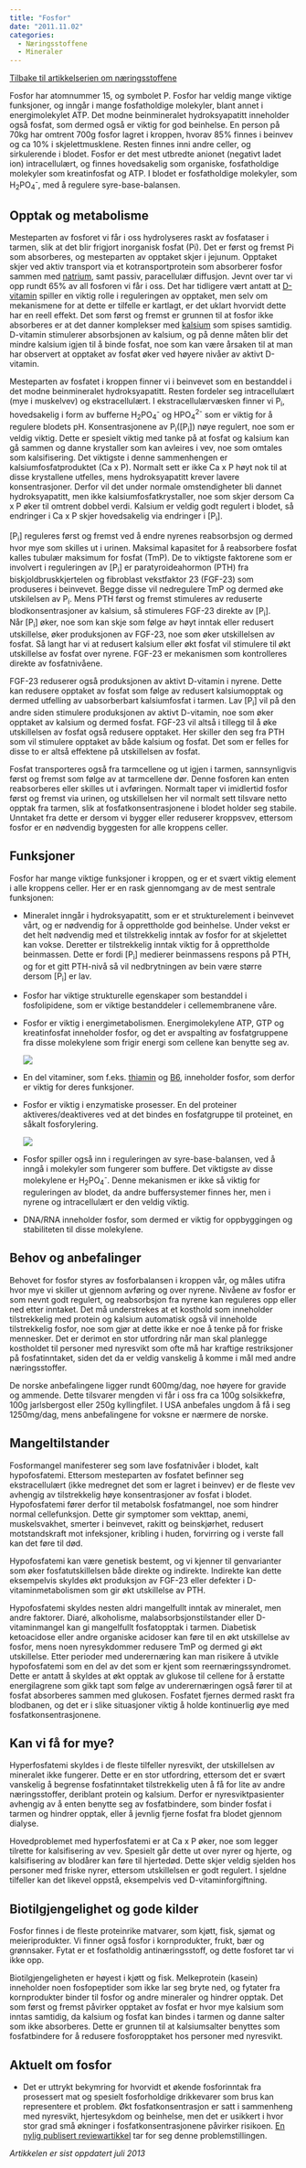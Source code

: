 ```yaml
---
title: "Fosfor"
date: "2011.11.02"
categories: 
  - Næringsstoffene
  - Mineraler
---
```


[Tilbake til artikkelserien om næringsstoffene](../../naeringsstoffer.html)

Fosfor har atomnummer 15, og symbolet P. Fosfor har veldig mange viktige funksjoner, og inngår i mange fosfatholdige molekyler, blant annet i energimolekylet ATP. Det modne beinmineralet hydroksyapatitt inneholder også fosfat, som dermed også er viktig for god beinhelse. En person på 70kg har omtrent 700g fosfor lagret i kroppen, hvorav 85% finnes i beinvev og ca 10% i skjelettmusklene. Resten finnes inni andre celler, og sirkulerende i blodet. Fosfor er det mest utbredte anionet (negativt ladet ion) intracellulært, og finnes hovedsakelig som organiske, fosfatholdige molekyler som kreatinfosfat og ATP. I blodet er fosfatholdige molekyler, som H~2~PO~4~^-^, med å regulere syre-base-balansen.

## Opptak og metabolisme

Mesteparten av fosforet vi får i oss hydrolyseres raskt av fosfataser i tarmen, slik at det blir frigjort inorganisk fosfat (Pi). Det er først og fremst Pi som absorberes, og mesteparten av opptaket skjer i jejunum. Opptaket skjer ved aktiv transport via et kotransportprotein som absorberer fosfor sammen med [natrium](http://www.friskogfunksjonell.no/natrium-og-klor/ "Natrium og klor"), samt passiv, paracellulær diffusjon. Jevnt over tar vi opp rundt 65% av all fosforen vi får i oss. Det har tidligere vært antatt at [D-vitamin](http://www.friskogfunksjonell.no/d-vitamin/ "D-vitamin") spiller en viktig rolle i reguleringen av opptaket, men selv om mekanismene for at dette er tilfelle er kartlagt, er det uklart hvorvidt dette har en reell effekt. Det som først og fremst er grunnen til at fosfor ikke absorberes er at det danner komplekser med [kalsium](http://www.friskogfunksjonell.no/kalsium/ "Kalsium") som spises samtidig. D-vitamin stimulerer absorbsjonen av kalsium, og på denne måten blir det mindre kalsium igjen til å binde fosfat, noe som kan være årsaken til at man har observert at opptaket av fosfat øker ved høyere nivåer av aktivt D-vitamin.

Mesteparten av fosfatet i kroppen finner vi i beinvevet som en bestanddel i det modne beinmineralet hydroksyapatitt. Resten fordeler seg intracellulært (mye i muskelvev) og ekstracellulært. I ekstracellulærvæsken finner vi P~i~, hovedsakelig i form av bufferne H~2~PO~4~^-^ og HPO~4~^2-^ som er viktig for å regulere blodets pH. Konsentrasjonene av P~i~(\[P~i~\]) nøye regulert, noe som er veldig viktig. Dette er spesielt viktig med tanke på at fosfat og kalsium kan gå sammen og danne krystaller som kan avleires i vev, noe som omtales som kalsifisering. Det viktigste i denne sammenhengen er kalsiumfosfatproduktet (Ca x P). Normalt sett er ikke Ca x P høyt nok til at disse krystallene utfelles, mens hydroksyapatitt krever lavere konsentrasjoner. Derfor vil det under normale omstendigheter bli dannet hydroksyapatitt, men ikke kalsiumfosfatkrystaller, noe som skjer dersom Ca x P øker til omtrent dobbel verdi. Kalsium er veldig godt regulert i blodet, så endringer i Ca x P skjer hovedsakelig via endringer i \[P~i~\].

\[P~i~\] reguleres først og fremst ved å endre nyrenes reabsorbsjon og dermed hvor mye som skilles ut i urinen. Maksimal kapasitet for å reabsorbere fosfat kalles tubulær maksimum for fosfat (TmP). De to viktigste faktorene som er involvert i reguleringen av \[P~i~\] er paratyroideahormon (PTH) fra biskjoldbruskkjertelen og fibroblast vekstfaktor 23 (FGF-23) som produseres i beinvevet. Begge disse vil nedregulere TmP og dermed øke utskilelsen av P~i~. Mens PTH først og fremst stimuleres av reduserte blodkonsentrasjoner av kalsium, så stimuleres FGF-23 direkte av \[P~i~\]. Når \[P~i~\] øker, noe som kan skje som følge av høyt inntak eller redusert utskillelse, øker produksjonen av FGF-23, noe som øker utskillelsen av fosfat. Så langt har vi at redusert kalsium eller økt fosfat vil stimulere til økt utskillelse av fosfat over nyrene. FGF-23 er mekanismen som kontrolleres direkte av fosfatnivåene.

FGF-23 reduserer også produksjonen av aktivt D-vitamin i nyrene. Dette kan redusere opptaket av fosfat som følge av redusert kalsiumopptak og dermed utfelling av uabsorberbart kalsiumfosfat i tarmen. Lav \[P~i~\] vil på den andre siden stimulere produksjonen av aktivt D-vitamin, noe som øker opptaket av kalsium og dermed fosfat. FGF-23 vil altså i tillegg til å øke utskillelsen av fosfat også redusere opptaket. Her skiller den seg fra PTH som vil stimulere opptaket av både kalsium og fosfat. Det som er felles for disse to er altså effektene på utskillelsen av fosfat.

Fosfat transporteres også fra tarmcellene og ut igjen i tarmen, sannsynligvis først og fremst som følge av at tarmcellene dør. Denne fosforen kan enten reabsorberes eller skilles ut i avføringen. Normalt taper vi imidlertid fosfor først og fremst via urinen, og utskillelsen her vil normalt sett tilsvare netto opptak fra tarmen, slik at fosfatkonsentrasjonene i blodet holder seg stabile. Unntaket fra dette er dersom vi bygger eller reduserer kroppsvev, ettersom fosfor er en nødvendig byggesten for alle kroppens celler.

## Funksjoner

Fosfor har mange viktige funksjoner i kroppen, og er et svært viktig element i alle kroppens celler. Her er en rask gjennomgang av de mest sentrale funksjonen:

-   Mineralet inngår i hydroksyapatitt, som er et strukturelement i beinvevet vårt, og er nødvendig for å opprettholde god beinhelse. Under vekst er det helt nødvendig med et tilstrekkelig inntak av fosfor for at skjelettet kan vokse. Deretter er tilstrekkelig inntak viktig for å opprettholde beinmassen. Dette er fordi \[P~i~\] medierer beinmassens respons på PTH, og for et gitt PTH-nivå så vil nedbrytningen av bein være større dersom \[P~i~\] er lav.

-   Fosfor har viktige strukturelle egenskaper som bestanddel i fosfolipidene, som er viktige bestanddeler i cellemembranene våre.

-   Fosfor er viktig i energimetabolismen. Energimolekylene ATP, GTP og kreatinfosfat inneholder fosfor, og det er avspalting av fosfatgruppene fra disse molekylene som frigir energi som cellene kan benytte seg av.

    ![](images/clipboard-2785702931.png)

-   En del vitaminer, som f.eks. [thiamin](http://www.friskogfunksjonell.no/thiamin/ "Thiamin, vitamin B1") og [B6](http://www.friskogfunksjonell.no/b6/ "Pyridoksin, vitamin B6"), inneholder fosfor, som derfor er viktig for deres funksjoner.

-   Fosfor er viktig i enzymatiske prosesser. En del proteiner aktiveres/deaktiveres ved at det bindes en fosfatgruppe til proteinet, en såkalt fosforylering.

    ![](images/clipboard-129853857.png)

-   Fosfor spiller også inn i reguleringen av syre-base-balansen, ved å inngå i molekyler som fungerer som buffere. Det viktigste av disse molekylene er H~2~PO~4~^-^. Denne mekanismen er ikke så viktig for reguleringen av blodet, da andre buffersystemer finnes her, men i nyrene og intracellulært er den veldig viktig.

-   DNA/RNA inneholder fosfor, som dermed er viktig for oppbyggingen og stabiliteten til disse molekylene.

## Behov og anbefalinger

Behovet for fosfor styres av fosforbalansen i kroppen vår, og måles utifra hvor mye vi skiller ut gjennom avføring og over nyrene. Nivåene av fosfor er som nevnt godt regulert, og reabsorbsjon fra nyrene kan reguleres opp eller ned etter inntaket. Det må understrekes at et kosthold som inneholder tilstrekkelig med protein og kalsium automatisk også vil inneholde tilstrekkelig fosfor, noe som gjør at dette ikke er noe å tenke på for friske mennesker. Det er derimot en stor utfordring når man skal planlegge kostholdet til personer med nyresvikt som ofte må har kraftige restriksjoner på fosfatinntaket, siden det da er veldig vanskelig å komme i mål med andre næringsstoffer.

De norske anbefalingene ligger rundt 600mg/dag, noe høyere for gravide og ammende. Dette tilsvarer mengden vi får i oss fra ca 100g solsikkefrø, 100g jarlsbergost eller 250g kyllingfilet. I USA anbefales ungdom å få i seg 1250mg/dag, mens anbefalingene for voksne er nærmere de norske.

## Mangeltilstander

Fosformangel manifesterer seg som lave fosfatnivåer i blodet, kalt hypofosfatemi. Ettersom mesteparten av fosfatet befinner seg ekstracellulært (ikke medregnet det som er lagret i beinvev) er de fleste vev avhengig av tilstrekkelig høye konsentrasjoner av fosfat i blodet. Hypofosfatemi fører derfor til metabolsk fosfatmangel, noe som hindrer normal cellefunksjon. Dette gir symptomer som vekttap, anemi, muskelsvakhet, smerter i beinvevet, rakitt og beinskjørhet, redusert motstandskraft mot infeksjoner, kribling i huden, forvirring og i verste fall kan det føre til død.

Hypofosfatemi kan være genetisk bestemt, og vi kjenner til genvarianter som øker fosfatutskillelsen både direkte og indirekte. Indirekte kan dette eksempelvis skyldes økt produksjon av FGF-23 eller defekter i D-vitaminmetabolismen som gir økt utskillelse av PTH.

Hypofosfatemi skyldes nesten aldri mangelfullt inntak av mineralet, men andre faktorer. Diaré, alkoholisme, malabsorbsjonstilstander eller D-vitaminmangel kan gi mangelfullt fosfatopptak i tarmen. Diabetisk ketoacidose eller andre organiske acidoser kan føre til en økt utskillelse av fosfor, mens noen nyresykdommer redusere TmP og dermed gi økt utskillelse. Etter perioder med underernæring kan man risikere å utvikle hypofosfatemi som en del av det som er kjent som reernæringssyndromet. Dette er antatt å skyldes at økt opptak av glukose til cellene for å erstatte energilagrene som gikk tapt som følge av underernæringen også fører til at fosfat absorberes sammen med glukosen. Fosfatet fjernes dermed raskt fra blodbanen, og det er i slike situasjoner viktig å holde kontinuerlig øye med fosfatkonsentrasjonene.

## Kan vi få for mye?

Hyperfosfatemi skyldes i de fleste tilfeller nyresvikt, der utskillelsen av mineralet ikke fungerer. Dette er en stor utfordring, ettersom det er svært vanskelig å begrense fosfatinntaket tilstrekkelig uten å få for lite av andre næringsstoffer, deriblant protein og kalsium. Derfor er nyresviktpasienter avhengig av å enten benytte seg av fosfatbindere, som binder fosfat i tarmen og hindrer opptak, eller å jevnlig fjerne fosfat fra blodet gjennom dialyse.

Hovedproblemet med hyperfosfatemi er at Ca x P øker, noe som legger tilrette for kalsifisering av vev. Spesielt går dette ut over nyrer og hjerte, og kalsifisering av blodårer kan føre til hjertedød. Dette skjer veldig sjelden hos personer med friske nyrer, ettersom utskillelsen er godt regulert. I sjeldne tilfeller kan det likevel oppstå, eksempelvis ved D-vitaminforgiftning.

## Biotilgjengelighet og gode kilder

Fosfor finnes i de fleste proteinrike matvarer, som kjøtt, fisk, sjømat og meieriprodukter. Vi finner også fosfor i kornprodukter, frukt, bær og grønnsaker. Fytat er et fosfatholdig antinæringsstoff, og dette fosforet tar vi ikke opp.

Biotilgjengeligheten er høyest i kjøtt og fisk. Melkeprotein (kasein) inneholder noen fosfopeptider som ikke lar seg bryte ned, og fytater fra kornprodukter binder til fosfor og andre mineraler og hindrer opptak. Det som først og fremst påvirker opptaket av fosfat er hvor mye kalsium som inntas samtidig, da kalsium og fosfat kan bindes i tarmen og danne salter som ikke absorberes. Dette er grunnen til at kalsiumsalter benyttes som fosfatbindere for å redusere fosforopptaket hos personer med nyresvikt.

## Aktuelt om fosfor

-   Det er uttrykt bekymring for hvorvidt et økende fosforinntak fra prosessert mat og spesielt fosforholdige drikkevarer som brus kan representere et problem. Økt fosfatkonsentrasjon er satt i sammenheng med nyresvikt, hjertesykdom og beinhelse, men det er usikkert i hvor stor grad små økninger i fosfatkonsentrasjonene påvirker risikoen. [En nylig publisert reviewartikkel](http://www.ncbi.nlm.nih.gov/pubmed/23719553) tar for seg denne problemstillingen.

*Artikkelen er sist oppdatert juli 2013*
